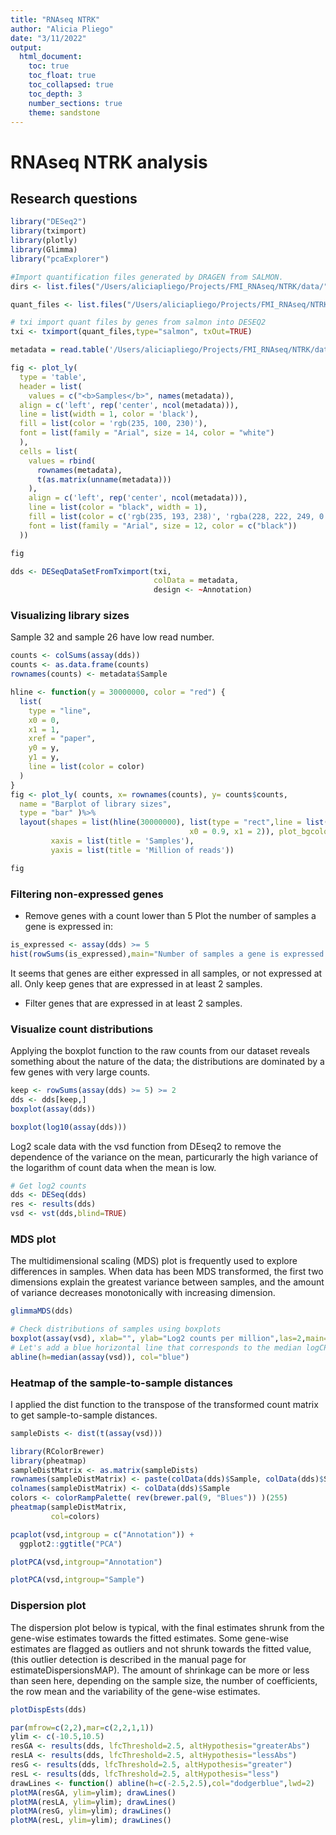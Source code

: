 ```yaml
---
title: "RNAseq NTRK"
author: "Alicia Pliego"
date: "3/11/2022"
output: 
  html_document:
    toc: true
    toc_float: true
    toc_collapsed: true
    toc_depth: 3
    number_sections: true
    theme: sandstone
---
```


# RNAseq NTRK analysis

## Research questions

```r
library("DESeq2")
library(tximport)
library(plotly)
library(Glimma)
library("pcaExplorer")

```


```r
#Import quantification files generated by DRAGEN from SALMON.
dirs <- list.files("/Users/aliciapliego/Projects/FMI_RNAseq/NTRK/data/")
```

```r
quant_files <- list.files("/Users/aliciapliego/Projects/FMI_RNAseq/NTRK/data/",pattern="quant.genes.sf",recursive = TRUE,full.names = TRUE)
```

```r
# txi import quant files by genes from salmon into DESEQ2
txi <- tximport(quant_files,type="salmon", txOut=TRUE)
```


```r
metadata = read.table('/Users/aliciapliego/Projects/FMI_RNAseq/NTRK/data/NTRK_samples.txt', header = TRUE)

fig <- plot_ly(
  type = 'table',
  header = list(
    values = c("<b>Samples</b>", names(metadata)),
  align = c('left', rep('center', ncol(metadata))),
  line = list(width = 1, color = 'black'),
  fill = list(color = 'rgb(235, 100, 230)'),
  font = list(family = "Arial", size = 14, color = "white")
  ),
  cells = list(
    values = rbind(
      rownames(metadata), 
      t(as.matrix(unname(metadata)))
    ),
    align = c('left', rep('center', ncol(metadata))),
    line = list(color = "black", width = 1),
    fill = list(color = c('rgb(235, 193, 238)', 'rgba(228, 222, 249, 0.65)')),
    font = list(family = "Arial", size = 12, color = c("black"))
  ))

fig
```

```r
dds <- DESeqDataSetFromTximport(txi, 
                                colData = metadata,
                                design <- ~Annotation)
```
### Visualizing library sizes 
Sample 32 and sample 26 have low read number. 
```r
counts <- colSums(assay(dds))
counts <- as.data.frame(counts)
rownames(counts) <- metadata$Sample
```


```r

hline <- function(y = 30000000, color = "red") {
  list(
    type = "line",
    x0 = 0,
    x1 = 1,
    xref = "paper",
    y0 = y,
    y1 = y,
    line = list(color = color)
  )
}
fig <- plot_ly( counts, x= rownames(counts), y= counts$counts,
  name = "Barplot of library sizes",
  type = "bar" )%>%
  layout(shapes = list(hline(30000000), list(type = "rect",line = list(color = "black"),
                                        x0 = 0.9, x1 = 2)), plot_bgcolor = "#e5ecf6", title = "Barplot of library sizes",
         xaxis = list(title = 'Samples'), 
         yaxis = list(title = 'Million of reads'))

fig
```

### Filtering non-expressed genes
- Remove genes with a count lower than 5
Plot the number of samples a gene is expressed in:
```r
is_expressed <- assay(dds) >= 5
hist(rowSums(is_expressed),main="Number of samples a gene is expressed in",xlab="Sample Count")
```

It seems that genes are either expressed in all samples, or not expressed at all. Only keep genes that are expressed in at least 2 samples.

- Filter genes that are expressed in at least 2 samples.

### Visualize count distributions
Applying the boxplot function to the raw counts from our dataset reveals something about the nature of the data; the distributions are dominated by a few genes with very large counts.
```r
keep <- rowSums(assay(dds) >= 5) >= 2
dds <- dds[keep,]
boxplot(assay(dds))

```


```r
boxplot(log10(assay(dds)))

```

Log2 scale data with the vsd function from DEseq2 to remove the dependence of the variance on the mean, particurarly the high variance of the logarithm of count data when the mean is low. 
```r
# Get log2 counts
dds <- DESeq(dds)
res <- results(dds)
vsd <- vst(dds,blind=TRUE)
```

### MDS plot 
The multidimensional scaling (MDS) plot is frequently used to explore differences in samples. When data has been MDS transformed, the first two dimensions explain the greatest variance between samples, and the amount of variance decreases monotonically with increasing dimension.
```r
glimmaMDS(dds)
```


```r
# Check distributions of samples using boxplots
boxplot(assay(vsd), xlab="", ylab="Log2 counts per million",las=2,main="Normalised Distributions")
# Let's add a blue horizontal line that corresponds to the median logCPM
abline(h=median(assay(vsd)), col="blue")
```

### Heatmap of the sample-to-sample distances 
I applied the dist function to the transpose of the transformed count matrix to get sample-to-sample distances.

```r
sampleDists <- dist(t(assay(vsd)))
```

```r
library(RColorBrewer)
library(pheatmap)
sampleDistMatrix <- as.matrix(sampleDists)
rownames(sampleDistMatrix) <- paste(colData(dds)$Sample, colData(dds)$Status, sep="-")
colnames(sampleDistMatrix) <- colData(dds)$Sample
colors <- colorRampPalette( rev(brewer.pal(9, "Blues")) )(255)
pheatmap(sampleDistMatrix,
         col=colors)
```

```r

pcaplot(vsd,intgroup = c("Annotation")) + 
  ggplot2::ggtitle("PCA")

```


```r
plotPCA(vsd,intgroup="Annotation")

```

```r
plotPCA(vsd,intgroup="Sample")
```



### Dispersion plot 
The dispersion plot below is typical, with the final estimates shrunk from the gene-wise estimates towards the fitted estimates. Some gene-wise estimates are flagged as outliers and not shrunk towards the fitted value, (this outlier detection is described in the manual page for estimateDispersionsMAP). The amount of shrinkage can be more or less than seen here, depending on the sample size, the number of coefficients, the row mean and the variability of the gene-wise estimates.
```r
plotDispEsts(dds)

```

```r
par(mfrow=c(2,2),mar=c(2,2,1,1))
ylim <- c(-10.5,10.5)
resGA <- results(dds, lfcThreshold=2.5, altHypothesis="greaterAbs")
resLA <- results(dds, lfcThreshold=2.5, altHypothesis="lessAbs")
resG <- results(dds, lfcThreshold=2.5, altHypothesis="greater")
resL <- results(dds, lfcThreshold=2.5, altHypothesis="less")
drawLines <- function() abline(h=c(-2.5,2.5),col="dodgerblue",lwd=2)
plotMA(resGA, ylim=ylim); drawLines()
plotMA(resLA, ylim=ylim); drawLines()
plotMA(resG, ylim=ylim); drawLines()
plotMA(resL, ylim=ylim); drawLines()
```

